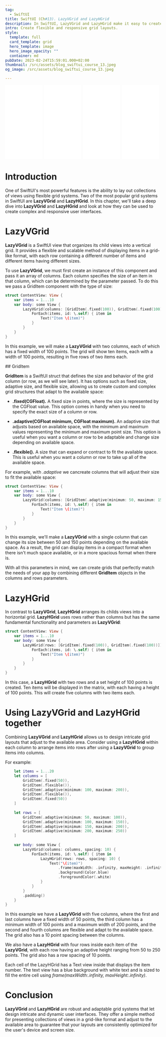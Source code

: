 ```yaml
---
tag:
  - SwiftUI
title: SwiftUI (Ch#13). LazyVGrid and LazyHGrid
description: In SwiftUI, LazyVGrid and LazyHGrid make it easy to create flexible and responsive grid layouts for iOS apps, with intuitive syntax and powerful features.
intro: Create flexible and responsive grid layouts.
style:
  template: full
  card_template: grid
  hero_template: image
  hero_image_opacity: ""
  container: md
pubDate: 2023-02-24T15:59:01.000+02:00
thumbnail: /src/assets/blog_swiftui_course_13.jpeg
og_image: /src/assets/blog_swiftui_course_13.jpeg

---
```


<div style="display: flex; flex-direction: row; justify-content: space-around;">
<div style="width: 25%; align-items: center;">
<iframe sandbox="allow-popups allow-scripts allow-modals allow-forms allow-same-origin" style="width:120px;height:240px;" marginwidth="0" marginheight="0" scrolling="no" frameborder="0" src="//ws-na.amazon-adsystem.com/widgets/q?ServiceVersion=20070822&OneJS=1&Operation=GetAdHtml&MarketPlace=US&source=ss&ref=as_ss_li_til&ad_type=product_link&tracking_id=developerbl0a-20&language=es_US&marketplace=amazon&region=US&placement=B0BT5SF8X4&asins=B0BT5SF8X4&linkId=597323fe71c7a3da9a954f100c078b2e&show_border=true&link_opens_in_new_window=true"></iframe>
</div>
<div style="width: 25%; align-items: center;">
<iframe sandbox="allow-popups allow-scripts allow-modals allow-forms allow-same-origin" style="width:120px;height:240px;" marginwidth="0" marginheight="0" scrolling="no" frameborder="0" src="//ws-na.amazon-adsystem.com/widgets/q?ServiceVersion=20070822&OneJS=1&Operation=GetAdHtml&MarketPlace=US&source=ss&ref=as_ss_li_til&ad_type=product_link&tracking_id=developerbl0a-20&language=es_US&marketplace=amazon&region=US&placement=B0BP9KCGPT&asins=B0BP9KCGPT&linkId=15026801f4a89aa8f77b45dcf93adf3c&show_border=true&link_opens_in_new_window=true"></iframe>
</div>
<div style="width: 25%; align-items: center;">
<iframe sandbox="allow-popups allow-scripts allow-modals allow-forms allow-same-origin" style="width:120px;height:240px;" marginwidth="0" marginheight="0" scrolling="no" frameborder="0" src="//ws-na.amazon-adsystem.com/widgets/q?ServiceVersion=20070822&OneJS=1&Operation=GetAdHtml&MarketPlace=US&source=ss&ref=as_ss_li_til&ad_type=product_link&tracking_id=developerbl0a-20&language=es_US&marketplace=amazon&region=US&placement=B0CDTTZGXD&asins=B0CDTTZGXD&linkId=2d50fea5436e2fffe9ea1dd436b00da4&show_border=true&link_opens_in_new_window=true"></iframe>
</div>
<div style="width: 25%; align-items: center;">
<iframe sandbox="allow-popups allow-scripts allow-modals allow-forms allow-same-origin" style="width:120px;height:240px;" marginwidth="0" marginheight="0" scrolling="no" frameborder="0" src="//ws-na.amazon-adsystem.com/widgets/q?ServiceVersion=20070822&OneJS=1&Operation=GetAdHtml&MarketPlace=US&source=ss&ref=as_ss_li_til&ad_type=product_link&tracking_id=developerbl0a-20&language=es_US&marketplace=amazon&region=US&placement=B0BTQ61Z6D&asins=B0BTQ61Z6D&linkId=83b1837665280a201e7011397110569b&show_border=true&link_opens_in_new_window=true"></iframe>
</div>
</div>

<YouTube id="https://youtu.be/0AOp4PeoR9k" />

# Introduction
One of SwiftUI's most powerful features is the ability to lay out collections of views using flexible grid systems. Two of the most popular grid systems in SwiftUI are **LazyVGrid** and **LazyHGrid**. In this chapter, we'll take a deep dive into **LazyVGrid** and **LazyHGrid** and look at how they can be used to create complex and responsive user interfaces.


# LazyVGrid
**LazyVGrid** is a SwiftUI view that organizes its child views into a vertical grid. It provides a flexible and scalable method of displaying items in a grid-like format, with each row containing a different number of items and different items having different sizes.

To use **LazyVGrid**, we must first create an instance of this component and pass it an array of columns.
Each column specifies the size of an item in that column, which can be determined by the parameter passed. To do this we pass a GridItem component with the type of size:
```swift
struct ContentView: View {
    var items = 1...10
    var body: some View {
        LazyVGrid(columns: [GridItem(.fixed(100)), GridItem(.fixed(100))]) {
            ForEach(items, id: \.self) { item in
                Text("Item \(item)")
            }
        }
    }
}
```
In this example, we will make a **LazyVGrid** with two columns, each of which has a fixed width of 100 points. The grid will show ten items, each with a width of 100 points, resulting in five rows of two items each. 

## GridItem

**GridItem** is a SwiftUI struct that defines the size and behavior of the grid column (or row, as we will see later). It has options such as fixed size, adaptive size, and flexible size, allowing us to create custom and complex grid structures that adapt to the available space:

* **.fixed(CGFloat).** A fixed size in points, where the size is represented by the CGFloat value. This option comes in handy when you need to specify the exact size of a column or row.

* **.adaptive(CGFloat minimum, CGFloat maximum).** An adaptive size that adjusts based on available space, with the minimum and maximum values representing the minimum and maximum point size. This option is useful when you want a column or row to be adaptable and change size depending on available space.

* **.flexible().** A size that can expand or contract to fit the available space. This is useful when you want a column or row to take up all of the available space.

For example, with *.adaptive* we cancreate columns that will adjust their size to fit the available space:
```swift
struct ContentView: View {
    var items = 1...10
    var body: some View {
        LazyVGrid(columns: [GridItem(.adaptive(minimum: 50, maximum: 150))]) {
            ForEach(items, id: \.self) { item in
                Text("Item \(item)")
            }
        }
    }
}
```

In this example, we'll make a **LazyVGrid** with a single column that can change its size between 50 and 150 points depending on the available space. As a result, the grid can display items in a compact format when there isn't much space available, or in a more spacious format when there is.

With all this parameters in mind, we can create grids that perfectly match the needs of your app by combining different **GridItem** objects in the columns and rows parameters.

# LazyHGrid
In contrast to **LazyVGrid**, **LazyHGrid** arranges its childs views into a horizontal grid. **LazyHGrid** uses rows rather than columns but has the same fundamental functionality and parameters as **LazyVGrid**:

```swift
struct ContentView: View {
    var items = 1...10
    var body: some View {
        LazyHGrid(rows: [GridItem(.fixed(100)), GridItem(.fixed(100))]) {
            ForEach(items, id: \.self) { item in
                Text("Item \(item)")
            }
        }
    }
}
```

In this case, a **LazyHGrid** with two rows and a set height of 100 points is created. Ten items will be displayed in the matrix, with each having a height of 100 points. This will create five columns with two items each.

# Using LazyVGrid and LazyHGrid together
Combining **LazyVGrid** and **LazyHGrid** allows us to design intricate grid layouts that adjust to the available area. Consider using a **LazyHGrid** within each column to arrange items into rows after using a **LazyVGrid** to group items into columns.

For example:
```swift
    let items = 1...20
    let columns = [
        GridItem(.fixed(50)),
        GridItem(.flexible()),
        GridItem(.adaptive(minimum: 100, maximum: 200)),
        GridItem(.flexible()),
        GridItem(.fixed(50))
    ]
    
    let rows = [
        GridItem(.adaptive(minimum: 50, maximum: 100)),
        GridItem(.adaptive(minimum: 100, maximum: 150)),
        GridItem(.adaptive(minimum: 150, maximum: 200)),
        GridItem(.adaptive(minimum: 200, maximum: 250))
    ]
    
    var body: some View {
        LazyVGrid(columns: columns, spacing: 10) {
            ForEach(items, id: \.self) { item in
                LazyHGrid(rows: rows, spacing: 10) {
                    Text("\(item)")
                        .frame(maxWidth: .infinity, maxHeight: .infinity)
                        .background(Color.blue)
                        .foregroundColor(.white)
                }
            }
        }
        .padding()
    }
}
```

In this example we have a **LazyVGrid** with five columns, where the first and last columns have a fixed width of 50 points, the third column has a minimum width of 100 points and a maximum width of 200 points, and the second and fourth columns are flexible and adapt to the available space. The grid also has a 10 point spacing between the columns.

We also have a **LazyHGrid** with four rows inside each item of the **LazyVGrid**, with each row having an adaptive height ranging from 50 to 250 points. The grid also has a row spacing of 10 points.

Each cell of the LazyHGrid has a Text view inside that displays the item number. The text view has a blue background with white text and is sized to fill the entire cell using *frame(maxWidth:.infinity, maxHeight:.infinity)*.


# Conclusion
**LazyVGrid** and **LazyHGrid** are robust and adaptable grid systems that let design intricate and dynamic user interfaces. They offer a simple method for presenting collections of views in a grid-like format and adjust to the available area to guarantee that your layouts are consistently optimized for the user's device and screen size.

